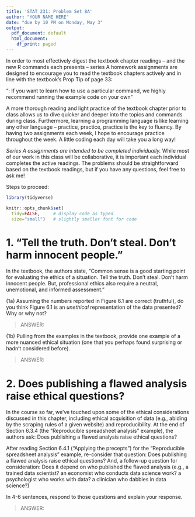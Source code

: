 ---
title: 'STAT 231: Problem Set 8A'
author: "YOUR NAME HERE"
date: "due by 10 PM on Monday, May 3"
output:
  pdf_document: default
  html_document:
    df_print: paged
---

In order to most effectively digest the textbook chapter readings -- and the  new R commands each presents -- series A homework assignments are designed to encourage you to read the textbook chapters actively and in line with the textbook's Prop Tip of page 33:

"\textbf{Pro Tip}: If you want to learn how to use a particular command, we highly recommend running the example code on your own" 

A more thorough reading and light practice of the textbook chapter prior to class allows us to dive quicker and deeper into the topics and commands during class.  Furthermore, learning a programming language is like learning any other language -- practice, practice, practice is the key to fluency.  By having two assignments each week, I hope to encourage practice throughout the week.  A little coding each day will take you a long way!

*Series A assignments are intended to be completed individually.*  While most of our work in this class will be collaborative, it is important each individual completes the active readings.  The problems should be straightforward based on the textbook readings, but if you have any questions, feel free to ask me!

Steps to proceed:

\begin{enumerate}
\item In RStudio, go to File > Open Project, navigate to the folder with the course-content repo, select the course-content project (course-content.Rproj), and click "Open" 
\item Pull the course-content repo (e.g. using the blue-ish down arrow in the Git tab in upper right window)
\item Copy ps8A.Rmd from the course repo to your repo (see page 6 of the GitHub Classroom Guide for Stat231 if needed)
\item Close the course-content repo project in RStudio
\item Open YOUR repo project in RStudio
\item In the ps8A.Rmd file in YOUR repo, replace "YOUR NAME HERE" with your name
\item Add in your responses, committing and pushing to YOUR repo in appropriate places along the way
\item Run "Knit PDF" 
\item Upload the pdf to Gradescope.  Don't forget to select which of your pages are associated with each problem.  \textit{You will not get credit for work on unassigned pages (e.g., if you only selected the first page but your solution spans two pages, you would lose points for any part on the second page that the grader can't see).} 
\end{enumerate}

```{r, setup, include=FALSE}
library(tidyverse)

knitr::opts_chunk$set(
  tidy=FALSE,     # display code as typed
  size="small")   # slightly smaller font for code
```


\newpage
# 1.  "Tell the truth. Don't steal. Don't harm innocent people."

In the textbook, the authors state, "Common sense is a good starting point for evaluating the ethics of a situation.  Tell the truth.  Don't steal.  Don't harm innocent people.  But, professional ethics also require a neutral, unemotional, and informed assessment."

(1a) Assuming the numbers reported in Figure 6.1 are correct (truthful), do you think Figure 6.1 is an *unethical* representation of the data presented?  Why or why not?

> ANSWER: 

(1b) Pulling from the examples in the textbook, provide one example of a more nuanced ethical situation (one that you perhaps found surprising or hadn't considered before).

> ANSWER:

\newpage
# 2. Does publishing a flawed analysis raise ethical questions? 

In the course so far, we've touched upon some of the ethical considerations discussed in this chapter, including ethical acquisition of data (e.g., abiding by the scraping rules of a given website) and reproducibility.  At the end of Section 6.3.4 (the "Reproducible spreadsheet analysis" example), the authors ask: Does publishing a flawed analysis raise ethical questions?

After reading Section 6.4.1 ("Applying the precepts") for the "Reproducible spreadsheet analysis" example, re-consider that question: Does publishing a flawed analysis raise ethical questions?  And, a follow-up question for consideration: Does it depend on who published the flawed analysis (e.g., a trained data scientist? an economist who conducts data science work?  a psychologist who works with data? a clinician who dabbles in data science?)

In 4-6 sentences, respond to those questions and explain your response.   

> ANSWER:

